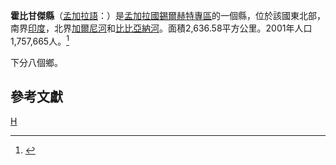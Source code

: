{{expand|time=2009-07-18T10:51:31+00:00}}
{{Infobox Bangladesh district
| name                    = 霍比甘傑縣
| native_name             = হবিগঞ্জ
| image_skyline           = 
| image_alt               = 
| image_caption           = 
| image_map               = Bangladesh Habiganj District.png
| nickname                = 
| motto                   = 
| pushpin_label_position  = right
| latd  = |latm  = |lats  = |latNS  = 
| longd = |longm = |longs = |longEW = 
| coordinates_type        = 
| coordinates_display     = inline,title
| coordinates_footnotes   = 
| division_name           = [[錫爾赫特專區|錫爾赫特專區]]
| established_title       = 
| established_date        = 
| seat_type               = 
| seat                    = 
| leader_party            = 
| leader_title            = 
| leader_name             = 
| leader_title1           = 
| leader_name1            = 
| area_footnotes          = 
| area_total_km2          = 2636.58
| area_metro_km2          = 
| area_note               = 
| elevation_footnotes     = 
| elevation_m             = 
| population_footnotes    = 
| population_total        = 1830554
| population_as_of        = 
| population_rank         = 
| population_demonym      = 
| population_note         = 
| literacy_rate           = 
| postal_code             = 3360-3374
| coast_km                = 
| maplink                 = 
| website                 = 
| footnotes               = 
}}
'''霍比甘傑縣'''（[[孟加拉語|孟加拉語]]：{{lang|bn|ভোলা জেলা}}）是[[孟加拉國|孟加拉國]][[錫爾赫特專區|錫爾赫特專區]]的一個縣，位於該國東北部，南界[[印度|印度]]，北界[[加爾尼河|加爾尼河]]和[[比比亞納河|比比亞納河]]。面積2,636.58平方公里。2001年人口1,757,665人。<ref>{{cite web|url=http://www.bbs.gov.bd/dataindex/census/ce_uzila.pdf|title=Area, Population and Literacy Rate by Upazila/Thana-2001|publisher=孟加拉國統計局|accessyear=|format=PDF|deadurl=yes|archiveurl=https://web.archive.org/web/20070704141110/http://www.bbs.gov.bd/dataindex/census/ce_uzila.pdf|archivedate=2007-07-04}}</ref>

下分八個鄉。

==參考文獻==
{{reflist}}

{{孟加拉行政區劃}}
[[Category:锡尔赫特专区县份|H]]